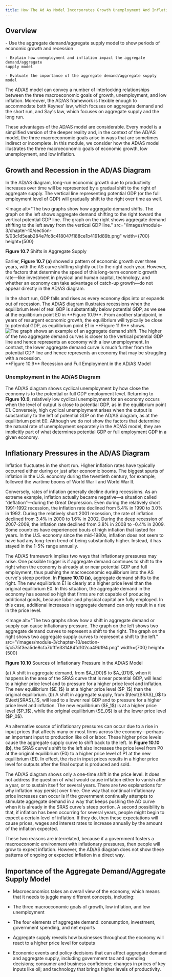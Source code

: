 ```yaml
---
title: How The Ad As Model Incorporates Growth Unemployment And Inflation
---
```


## Overview

<Info title='By the end of this section, you will be able to:'>
    - Use the aggregate demand/aggregate supply model to show periods of economic growth and recession

    - Explain how unemployment and inflation impact the aggregate demand/aggregate
    supply model

    - Evaluate the importance of the aggregate demand/aggregate supply model

</Info>

The AD/AS model can convey a number of interlocking relationships between the three macroeconomic goals of growth, unemployment, and low inflation. Moreover, the AD/AS framework is flexible enough to accommodate both Keynes' law, which focuses on aggregate demand and the short run, and Say's law, which focuses on aggregate supply and the long run.

These advantages of the AD/AS model are considerable. Every model is a simplified version of the deeper reality and, in the context of the AD/AS model, the three macroeconomic goals arise in ways that are sometimes indirect or incomplete. In this module, we consider how the AD/AS model illustrates the three macroeconomic goals of economic growth, low unemployment, and low inflation.

## Growth and Recession in the AD/AS Diagram

In the AD/AS diagram, long-run economic growth due to productivity increases over time will be represented by a gradual shift to the right of aggregate supply. The vertical line representing potential GDP (or the full employment level of GDP) will gradually shift to the right over time as well.

<Image
  alt="The two graphs show how aggregate demand shifts. The graph on the left shows aggregate demand shifting to the right toward the vertical potential GDP line. The graph on the right shows aggregate demand shifting to the left away from the vertical GDP line."
  src="/images/module-3/chapter-10/section-5/03c1d5eab284e7fc8c418047f188ce1b4191d89b.png"
  width={700}
  height={500}
>
  **Figure 10.7** Shifts in Aggregate Supply
</Image>

Earlier, **Figure 10.7 (a)** showed a pattern of economic growth over three years, with the AS curve shifting slightly out to the right each year. However, the factors that determine the speed of this long-term economic growth rate—like investment in physical and human capital, technology, and whether an economy can take advantage of catch-up growth—do not appear directly in the AD/AS diagram.

<Columns>

<Column>
  In the short run, GDP falls and rises as every economy dips into or expands
  out of recession. The AD/AS diagram illustrates recessions when the
  equilibrium level of real GDP is substantially below potential GDP, as we see
  at the equilibrium point E0 in **Figure 10.9**. From another standpoint, in
  years of resurgent economic growth, the equilibrium will typically be close to
  potential GDP, as equilibrium point E1 in **Figure 11.9** shows.
</Column>

<Column>
  <Image
    alt="The graph shows an example of an aggregate demand shift. The higher of the two aggregate demand curves is closer to the vertical potential GDP line and hence represents an economy with a low unemployment. In contrast, the lower aggregate demand curve is much further from the potential GDP line and hence represents an economy that may be struggling with a recession."
    src="/images/module-3/chapter-10/section-5/32e7800aa6852dea21f4168f5f3b8e6146c64211.png"
    width={400}
    height={300}
  >
    **Figure 10.9** Recession and Full Employment in the AD/AS Model
  </Image>
</Column>

</Columns>

### Unemployment in the AD/AS Diagram

The AD/AS diagram shows cyclical unemployment by how close the economy is to the potential or full GDP employment level. Returning to **Figure 10.9**, relatively low cyclical unemployment for an economy occurs when the level of output is close to potential GDP, as in the equilibrium point E1. Conversely, high cyclical unemployment arises when the output is substantially to the left of potential GDP on the AD/AS diagram, as at the equilibrium point E0. Although we do not show the factors that determine the natural rate of unemployment separately in the AD/AS model, they are implicitly part of what determines potential GDP or full employment GDP in a given economy.

## Inflationary Pressures in the AD/AS Diagram

Inflation fluctuates in the short run. Higher inflation rates have typically occurred either during or just after economic booms. The biggest spurts of inflation in the U.S. economy during the twentieth century, for example, followed the wartime booms of World War I and World War II.

Conversely, rates of inflation generally decline during recessions. As an extreme example, inflation actually became negative—a situation called “deflation”—during the Great Depression. Even during the relatively short 1991-1992 recession, the inflation rate declined from 5.4% in 1990 to 3.0% in 1992. During the relatively short 2001 recession, the rate of inflation declined from 3.4% in 2000 to 1.6% in 2002. During the deep recession of 2007-2009, the inflation rate declined from 3.8% in 2008 to -0.4% in 2009. Some countries have experienced bouts of high inflation that lasted for years. In the U.S. economy since the mid-1980s, inflation does not seem to have had any long-term trend of being substantially higher. Instead, it has stayed in the 1-5% range annually.

The AD/AS framework implies two ways that inflationary pressures may arise. One possible trigger is if aggregate demand continues to shift to the right when the economy is already at or near potential GDP and full employment, thus pushing the macroeconomic equilibrium into the AS curve's steep portion. In **Figure 10.10 (a)**, aggregate demand shifts to the right. The new equilibrium E1 is clearly at a higher price level than the original equilibrium E0. In this situation, the aggregate demand in the economy has soared so high that firms are not capable of producing additional goods, because labor and physical capital are fully employed. In this case, additional increases in aggregate demand can only result in a rise in the price level.

<Image
  alt="The two graphs show how a shift in aggregate demand or supply can cause inflationary pressure. The graph on the left shows two aggregate demand curves to represent a shift to the right. The graph on the right shows two aggregate supply curves to represent a shift to the left."
  src="/images/module-3/chapter-10/section-5/c575f3ea5de8cfa7bfffe331484fd102ca49b194.png"
  width={700}
  height={500}
>
  **Figure 10.10** Sources of Inflationary Pressure in the AD/AS Model
</Image>

<Columns>
<Column>
(a) A shift in aggregate demand, from $A_{D0}$ to $A_{D1}$, when it happens in the
area of the SRAS curve that is near potential GDP, will lead to a higher
price level and to pressure for a higher price level and inflation. The new
equilibrium ($E_1$) is at a higher price level ($P_1$) than the original
equilibrium.
</Column>

<Column>
(b) A shift in aggregate supply, from $\text{SRAS}_0$ to $\text{SRAS}_1$, will lead to a lower
real GDP and to pressure for a higher price level and inflation. The new
equilibrium ($E_1$) is at a higher price level ($P_1$), while the original
equilibrium ($E_0$) is at the lower price level ($P_0$).
</Column>
</Columns>

An alternative source of inflationary pressures can occur due to a rise in input prices that affects many or most firms across the economy—perhaps an important input to production like oil or labor. These higher price levels cause the aggregate supply curve to shift back to the left. In **Figure 10.10 (b)**, the SRAS curve's shift to the left also increases the price level from P0 at the original equilibrium (E0) to a higher price level of P1 at the new equilibrium (E1). In effect, the rise in input prices results in a higher price level for outputs after the final output is produced and sold.

The AD/AS diagram shows only a one-time shift in the price level. It does not address the question of what would cause inflation either to vanish after a year, or to sustain itself for several years. There are two explanations for why inflation may persist over time. One way that continual inflationary price increases can occur is if the government continually attempts to stimulate aggregate demand in a way that keeps pushing the AD curve when it is already in the SRAS curve's steep portion. A second possibility is that, if inflation has been occurring for several years, people might begin to expect a certain level of inflation. If they do, then these expectations will cause prices, wages and interest rates to increase annually by the amount of the inflation expected.

These two reasons are interrelated, because if a government fosters a macroeconomic environment with inflationary pressures, then people will grow to expect inflation. However, the AD/AS diagram does not show these patterns of ongoing or expected inflation in a direct way.

## Importance of the Aggregate Demand/Aggregate Supply Model

- Macroeconomics takes an overall view of the economy, which means that it needs to juggle many different concepts, including:

- The three macroeconomic goals of growth, low inflation, and low unemployment

- The four elements of aggregate demand: consumption, investment, government spending, and net exports

- Aggregate supply reveals how businesses throughout the economy will react to a higher price level for outputs

- Economic events and policy decisions that can affect aggregate demand and aggregate supply, including government tax and spending decisions; consumer and business confidence; changes in prices of key inputs like oil; and technology that brings higher levels of productivity.
